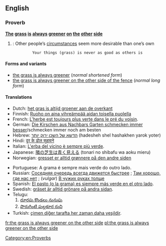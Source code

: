 ==English==
===Proverb===
'''[[the|The]] [[grass]] [[is]] [[always]] [[green]]er [[on]] [[the]] [[other]] [[side]]'''

# {{idiom}}: Other people’s [[circumstance]]s seem more desirable than one’s own
             Your things (grass) is never as good as others is

<!--Redundant: the definition sums this point up.
Notes: Not only does this proverb use a metaphor (greenness standing for the quality of something) but it is also a statement that is evidently untrue ("other situations are always better than the status quo") that the point of it is not what it says but the fact that people tend to think so.
-->
====Forms and variants====
*[[the grass is always greener]] (''normal shortened form'')
*[[the grass is always greener on the other side of the fence]] (''normal long form'')

====Translations====
<!--Note: please provide EQUIVALENT IDIOMS in foreign languages - DO NOT TRANSLATE THE EXPRESSION WORD FOR WORD!-->
<!--Disputed: these look like word-for-word translations rather than equivalent idioms:
*Italian: L'erba del vicino è sempre più verde.
*Spanish: El cesped es siempre más verde al otro lado.
*Russian: Трава всегда зеленее по другую сторону забора [assumption: ...on the other side '''of the fence''']; This is not necessarily an idiomatic expression in Russian, though. An analogue of this idiom is the following: "Соседняя очередь всегда движется быстрее" [''[[The other queue always moves faster]]''; derived from [[w:Murphy's laws|Murphy's laws]]].
-->
{{top}}
*Dutch: [[het gras is altijd groener aan de overkant]]
*Finnish: [[Ruoho on aina vihreämpää aidan toisella puolella]]
*French: [[L'herbe est toujours plus verte dans le pré du voisin]].
*German: [[Die Kirschen aus Nachbars Garten schmecken immer besser]]/schmecken immer noch am besten<!--literally: "the cherries from the neighbor's garden always taste better/still taste the best"-->
*Hebrew: [[הדשא של השכן ירוק יותר]] (hadesheh shel hashakhen yarok yoter)
*Hindi: [[दूर के ढोल सुहावने]]
*Italian: [[L'erba del vicino è sempre più verde]].
*Japanese: [[隣の芝生は青く見える]] (tonari no shibafu wa aoku mieru)
*Norwegian: [[gresset er alltid grønnere på den andre siden]]<!--literally the same as English, but also an idiom in Norwegian-->
{{mid}}
*Portuguese: A grama é sempre mais verde do outro lado.
*Russian: [[Соседняя очередь всегда движется быстрее]]<!--literally: "the other queue always moves faster"-->;  [[Там хорошо, где нас нет]]<!-- Things are good where we aren’t -->; (''vulgar'') [[В чужих руках толще]]<!--(one’s prick) gets thicker in someone else’s hands-->
*Spanish: [[El pasto es siempre más verde en el otro lado|El pasto (o la grama) es siempre más verde en el otro lado]].
*Swedish: [[gräset är alltid grönare på andra sidan]].<!--literally the same as English, but also an idiom in Swedish-->
*Telugu: 
*#[[దూరపు కొండలు నునుపు]]<!-- Distant hills look smooth -->
*#[[పొరుగింటి పుల్లకూర రుచి]]<!-- Even the sour curry of the neighbour tastes good -->
*Turkish: [[çimen diğer tarafta her zaman daha yeşildir]].
{{bottom}}

[[Category:en:Proverbs]]

[[fr:the grass is always greener on the other side]]
[[pl:the grass is always greener on the other side]]